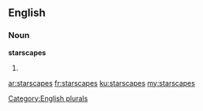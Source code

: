 ==English==

===Noun===
'''starscapes'''

# {{plural of|starscape}}

[[Category:English plurals]]

[[ar:starscapes]]
[[fr:starscapes]]
[[ku:starscapes]]
[[my:starscapes]]